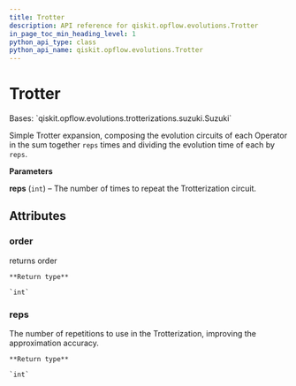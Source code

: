 ```yaml
---
title: Trotter
description: API reference for qiskit.opflow.evolutions.Trotter
in_page_toc_min_heading_level: 1
python_api_type: class
python_api_name: qiskit.opflow.evolutions.Trotter
---
```


# Trotter

<Class id="qiskit.opflow.evolutions.Trotter" isDedicatedPage={true} github="https://github.com/qiskit/qiskit/tree/stable/0.18/qiskit/opflow/evolutions/trotterizations/trotter.py" signature="Trotter(reps=1)" modifiers="class">
  Bases: `qiskit.opflow.evolutions.trotterizations.suzuki.Suzuki`

  Simple Trotter expansion, composing the evolution circuits of each Operator in the sum together `reps` times and dividing the evolution time of each by `reps`.

  **Parameters**

  **reps** (`int`) – The number of times to repeat the Trotterization circuit.

  ## Attributes

  ### order

  <Attribute id="qiskit.opflow.evolutions.Trotter.order">
    returns order

    **Return type**

    `int`
  </Attribute>

  ### reps

  <Attribute id="qiskit.opflow.evolutions.Trotter.reps">
    The number of repetitions to use in the Trotterization, improving the approximation accuracy.

    **Return type**

    `int`
  </Attribute>
</Class>

